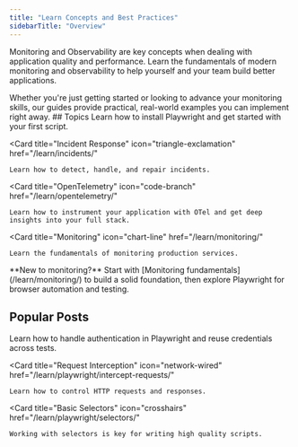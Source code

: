 ```yaml
---
title: "Learn Concepts and Best Practices"
sidebarTitle: "Overview"
---
```


Monitoring and Observability are key concepts when dealing with application quality and performance. Learn the fundamentals of modern monitoring and observability to help yourself and your team build better applications.

<Info>
Whether you're just getting started or looking to advance your monitoring skills, our guides provide practical, real-world examples you can implement right away.
</Info>
## Topics

<CardGroup cols={2}>
  <Card
    title="Playwright"
    icon="robot"
    href="/learn/playwright/"
  >
    Learn how to install Playwright and get started with your first script.
  </Card>

  <Card
    title="Incident Response"
    icon="triangle-exclamation"
    href="/learn/incidents/"
  >
    Learn how to detect, handle, and repair incidents.
  </Card>

  <Card
    title="OpenTelemetry"
    icon="code-branch"
    href="/learn/opentelemetry/"
  >
    Learn how to instrument your application with OTel and get deep insights into your full stack.
  </Card>

  <Card
    title="Monitoring"
    icon="chart-line"
    href="/learn/monitoring/"
  >
    Learn the fundamentals of monitoring production services.
  </Card>
</CardGroup>

<Tip>
**New to monitoring?** Start with [Monitoring fundamentals](/learn/monitoring/) to build a solid foundation, then explore Playwright for browser automation and testing.
</Tip>

## Popular Posts

<CardGroup cols={3}>
  <Card
    title="Playwright Authentication"
    icon="key"
    href="/learn/playwright/authentication/"
  >
    Learn how to handle authentication in Playwright and reuse credentials across tests.
  </Card>

  <Card
    title="Request Interception"
    icon="network-wired"
    href="/learn/playwright/intercept-requests/"
  >
    Learn how to control HTTP requests and responses.
  </Card>

  <Card
    title="Basic Selectors"
    icon="crosshairs"
    href="/learn/playwright/selectors/"
  >
    Working with selectors is key for writing high quality scripts.
  </Card>
</CardGroup>

